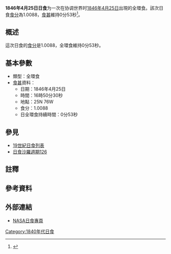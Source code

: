 {{Infobox Solar eclipse
| Year        = 1846
| Month       = 4
| Day         = 25
| Type        = 全環食
| Image       = SE1846Apr25H.gif
| Image size  = 200px
| Image intro = 1846年4月25日全環食路徑圖
  <!--   日食資料   -->
| Gamma       = 0.2038
| Mag         = 1.0088
| Saros       = [[日食沙羅週期126|126]]
| Saros total = 
| Saros seq   = 
  <!--     食甚     -->
| Duration    = 0分53秒
| Location    = 
| Coords      = 
| Width       = 31公里
  <!--   開始時間   -->
| Partial     = 
| Start type  = 
| Centre      = 
| Greatest    = 16:50:30
  <!--     倒數     -->
| hour        = 16
| minute      = 50
| second      = 30
| Duration_s  = 
}}
'''1846年4月25日日食'''为一次在协调世界时[[1846年|1846年]][[4月25日|4月25日]]出現的全環食。該次日食[[食分|食分]]為1.0088，[[食甚|食甚]]維持0分53秒<ref name="nasa_catalog_list">{{cite web |url=http://eclipse.gsfc.nasa.gov/SEcat5/SE1801-1900.html |title=Catalog of Solar Eclipses: 1801 to 1900 |language=en |publisher=[[NASA|NASA]] |accessdate=2009-07-26 |archiveurl=https://web.archive.org/web/20150112204733/http://eclipse.gsfc.nasa.gov/SEcat5/SE1801-1900.html |archivedate=2015-01-12 |deadurl=no }}</ref>。

== 概述 ==
這次日食的[[食分|食分]]是1.0088，全環食維持0分53秒。

== 基本參數 ==
{{NoteUTC}}
* 類型：全環食
*[[食甚|食甚]]資料：
** 日期：1846年4月25日
** 時間：16時50分30秒 
** 地點：25N 76W
** 食分：1.0088
** 日全環食持續時間：0分53秒

== 參見 ==
{{日食主題}}
* [[19世紀日食列表|19世紀日食列表]]
* [[日食沙羅週期126|日食沙羅週期126]]

== 註釋 ==
{{NoteFoot}}

== 參考資料 ==
{{reflist}}

== 外部連結 ==
* [http://eclipse.gsfc.nasa.gov/solar.html NASA日食專頁]{{Wayback|url=http://eclipse.gsfc.nasa.gov/solar.html |date=20190108200537 }}{{en icon}}

{{日食}}

[[Category:1840年代日食|Category:1840年代日食]]


{{Eclipse-stub}}